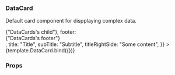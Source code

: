 
<Meta title="Data Display/DataCard" component={DataCard} />

### DataCard

Default card component for dispplaying complex data.

<Canvas>
  <Story
    name="Main"
    args={{
      children: <div>{"DataCards's child"}</div>,
      footer: <div>{"DataCards's footer"}</div>,
      title: "Title",
      subTitle: "Subtitle",
      titleRightSide: "Some content",
    }}
  >
    {template.DataCard.bind({})}
  </Story>
</Canvas>

### Props

<ArgsTable of={DataCard} />
